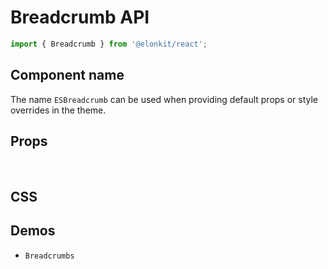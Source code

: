 
<Meta title="Components API/Breadcrumb" />

# Breadcrumb API

```js
import { Breadcrumb } from '@elonkit/react';
```

## Component name

The name `ESBreadcrumb` can be used when providing default props or style overrides in the theme.

## Props

<TableInterface name="BreadcrumbProps" variant="props" />

<br />

## CSS

<TableInterface name="BreadcrumbClasses" variant="css" />

## Demos

<ul>
  <li>
    <LinkTo kind="components-breadcrumbs" story="demo">
      <code>Breadcrumbs</code>
    </LinkTo>
  </li>
</ul>
